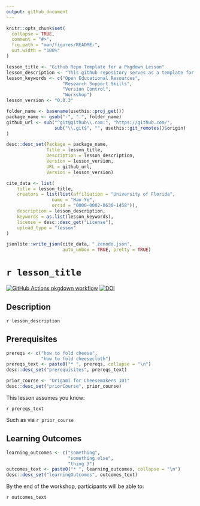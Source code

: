 ```yaml
---
output: github_document
---
```


<!-- README.md is generated from README.Rmd. Please edit that file -->

```r
knitr::opts_chunk$set(
  collapse = TRUE,
  comment = "#>",
  fig.path = "man/figures/README-",
  out.width = "100%"
)
```

```r

lesson_title <- "Github Repo Template for a Pkgdown Lesson"
lesson_description <- "This github repository serves as a template for a short-form workshop, lesson, or course to be shared in the form of a pkgdown website with slides rendered by xaringan. This description text for the package and lesson should be written in `README.Rmd`, which, when knit, will then update the package's `DESCRIPTION` file."
lesson_keywords <- c("Open Educational Resources", 
                     "Research Support Skills", 
                     "Version Control", 
                     "Workshop")
lesson_version <- "0.0.3"

folder_name <- basename(usethis::proj_get())
package_name <- gsub("-", ".", folder_name)
github_url <- sub("^git@github\\.com:", "https://github.com/", 
                  sub("\\.git$", "", usethis::git_remotes()$origin)
)

desc::desc_set(Package = package_name, 
               Title = lesson_title, 
               Description = lesson_description, 
               Version = lesson_version, 
               URL = github_url, 
               Version = lesson_version)

cite_data <- list(
    title = lesson_title, 
    creators = list(list(affiliation = "University of Florida", 
                 name = "Hao Ye", 
                 orcid = "0000-0002-8630-1458")), 
    description = lesson_description, 
    keywords = as.list(lesson_keywords), 
    license = desc::desc_get("License"), 
    upload_type = "lesson"
)

jsonlite::write_json(cite_data, ".zenodo.json", 
                     auto_unbox = TRUE, pretty = TRUE)
```

# `r lesson_title`

<!-- badges: start -->

[![GitHub Actions pkgdown workflow](https://github.com/uf-repro/lesson-template/workflows/pkgdown/badge.svg)](https://github.com/uf-repro/lesson-template/actions?query=workflow%3Apkgdown)
[![DOI](https://zenodo.org/badge/301144592.svg)](https://zenodo.org/badge/latestdoi/301144592)

<!-- badges: end -->

## Description

`r lesson_description`

## Prerequisites
```r
prereqs <- c("how to fold cheese", 
             "how to fold cheesecloth")
prereqs_text <- paste0("* ", prereqs, collapse = "\n")
desc::desc_set("prerequisites", prereqs_text)

prior_course <- "Origami for Cheesemakers 101"
desc::desc_set("priorCourse", prior_course)
```

This lesson assumes you know:

`r prereqs_text`

Such as via `r prior_course`

## Learning Outcomes

```r
learning_outcomes <- c("something", 
                       "something else",
                       "thing 3")
outcomes_text <- paste0("* ", learning_outcomes, collapse = "\n")
desc::desc_set("learningOutcomes", outcomes_text)
```

By the end of the workshop, participants will be able to:

`r outcomes_text`
